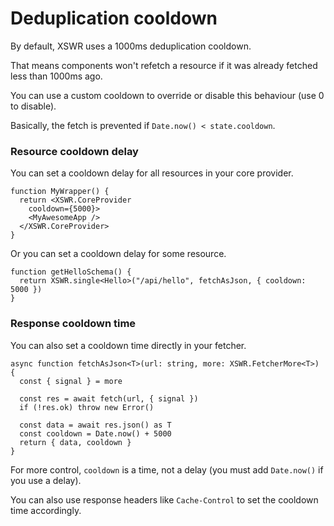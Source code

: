 # Deduplication cooldown

By default, XSWR uses a 1000ms deduplication cooldown. 

That means components won't refetch a resource if it was already fetched less than 1000ms ago.

You can use a custom cooldown to override or disable this behaviour (use 0 to disable).

Basically, the fetch is prevented if `Date.now() < state.cooldown`.

### Resource cooldown delay

You can set a cooldown delay for all resources in your core provider.

```tsx
function MyWrapper() {
  return <XSWR.CoreProvider
    cooldown={5000}>
    <MyAwesomeApp />
  </XSWR.CoreProvider>
}
```

Or you can set a cooldown delay for some resource.

```tsx
function getHelloSchema() {
  return XSWR.single<Hello>("/api/hello", fetchAsJson, { cooldown: 5000 })
}
```

### Response cooldown time

You can also set a cooldown time directly in your fetcher.

```tsx
async function fetchAsJson<T>(url: string, more: XSWR.FetcherMore<T>) {
  const { signal } = more
  
  const res = await fetch(url, { signal })
  if (!res.ok) throw new Error()

  const data = await res.json() as T
  const cooldown = Date.now() + 5000
  return { data, cooldown }
}
```

For more control, `cooldown` is a time, not a delay (you must add `Date.now()` if you use a delay).

You can also use response headers like `Cache-Control` to set the cooldown time accordingly.